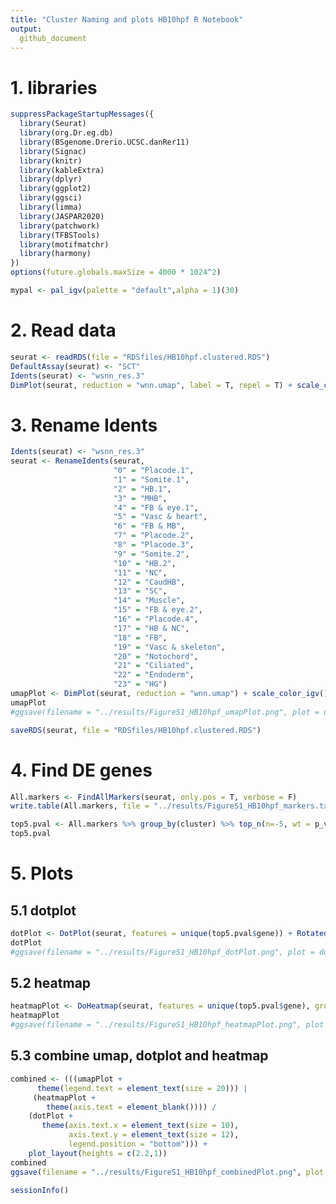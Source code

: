 ```yaml
---
title: "Cluster Naming and plots HB10hpf R Notebook"
output: 
  github_document
---
```


# 1. libraries
```r
suppressPackageStartupMessages({
  library(Seurat)
  library(org.Dr.eg.db)
  library(BSgenome.Drerio.UCSC.danRer11)
  library(Signac)
  library(knitr)
  library(kableExtra)
  library(dplyr)
  library(ggplot2)
  library(ggsci)
  library(limma)
  library(JASPAR2020)
  library(patchwork)
  library(TFBSTools)
  library(motifmatchr)
  library(harmony)
})
options(future.globals.maxSize = 4000 * 1024^2)
```
```r
mypal <- pal_igv(palette = "default",alpha = 1)(30)
```

# 2. Read data
```r
seurat <- readRDS(file = "RDSfiles/HB10hpf.clustered.RDS")
DefaultAssay(seurat) <- "SCT"
Idents(seurat) <- "wsnn_res.3"
DimPlot(seurat, reduction = "wnn.umap", label = T, repel = T) + scale_color_igv()
```

# 3. Rename Idents
```r
Idents(seurat) <- "wsnn_res.3"
seurat <- RenameIdents(seurat,
                       "0" = "Placode.1",
                       "1" = "Somite.1",
                       "2" = "HB.1",
                       "3" = "MHB",
                       "4" = "FB & eye.1",
                       "5" = "Vasc & heart",
                       "6" = "FB & MB",
                       "7" = "Placode.2",
                       "8" = "Placode.3",
                       "9" = "Somite.2",
                       "10" = "HB.2",
                       "11" = "NC",
                       "12" = "CaudHB",
                       "13" = "SC",
                       "14" = "Muscle",
                       "15" = "FB & eye.2",
                       "16" = "Placode.4",
                       "17" = "HB & NC",
                       "18" = "FB",
                       "19" = "Vasc & skeleton",
                       "20" = "Notochord",
                       "21" = "Ciliated",
                       "22" = "Endoderm",
                       "23" = "HG")
umapPlot <- DimPlot(seurat, reduction = "wnn.umap") + scale_color_igv()
umapPlot
#ggsave(filename = "../results/FigureS1_HB10hpf_umapPlot.png", plot = umapPlot)
```

```r
saveRDS(seurat, file = "RDSfiles/HB10hpf.clustered.RDS")
```

# 4. Find DE genes
```r
All.markers <- FindAllMarkers(seurat, only.pos = T, verbose = F)
write.table(All.markers, file = "../results/FigureS1_HB10hpf_markers.txt", sep = "\t", quote = F, col.names = NA)
```

```r
top5.pval <- All.markers %>% group_by(cluster) %>% top_n(n=-5, wt = p_val) %>% top_n(n=5, wt = avg_log2FC)
top5.pval
```

# 5. Plots
## 5.1 dotplot
```r
dotPlot <- DotPlot(seurat, features = unique(top5.pval$gene)) + RotatedAxis()
dotPlot
#ggsave(filename = "../results/FigureS1_HB10hpf_dotPlot.png", plot = dotPlot)
```

## 5.2 heatmap
```r
heatmapPlot <- DoHeatmap(seurat, features = unique(top5.pval$gene), group.colors = mypal, size = 5, angle = 90) + guides(color = FALSE)
heatmapPlot
#ggsave(filename = "../results/FigureS1_HB10hpf_heatmapPlot.png", plot = heatmapPlot)
```

## 5.3 combine umap, dotplot and heatmap
```r
combined <- (((umapPlot + 
      theme(legend.text = element_text(size = 20))) |
     (heatmapPlot +
        theme(axis.text = element_blank()))) / 
    (dotPlot + 
       theme(axis.text.x = element_text(size = 10),
             axis.text.y = element_text(size = 12),
             legend.position = "bottom"))) +
    plot_layout(heights = c(2.2,1))
combined
ggsave(filename = "../results/FigureS1_HB10hpf_combinedPlot.png", plot = combined)
```


```r
sessionInfo()
```